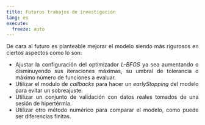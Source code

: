 ```yaml
---
title: Futuros trabajos de investigación
lang: es
execute: 
  freeze: auto
---
```


::: {style="text-align: justify"}

De cara al futuro es planteable mejorar el modelo siendo más rigurosos en ciertos aspectos como lo son:

- Ajustar la configuración del optimizador *L-BFGS* ya sea aumentando o disminuyendo sus iteraciones máximas, su umbral de tolerancia o máximo número de funciones a evaluar.
- Utilizar el modulo de *callbacks* para hacer un *earlyStopping* del modelo para evitar un sobreajuste.
- Utilizar un conjunto de validación con datos reales tomados de una sesión de hipertérmia.
- Utilizar otro método numérico para comparar el modelo, como puede ser diferencias finitas.



:::